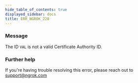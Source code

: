 ```yaml
---
hide_table_of_contents: true
displayed_sidebar: docs
title: ERR_NGROK_228
---
```


### Message

The ID `VAL` is not a valid Certificate Authority ID.

### Further help

If you're having trouble resolving this error, please reach out to [support@ngrok.com](mailto:support@ngrok.com?subject=Help%20with%20ERR_NGROK_228)
